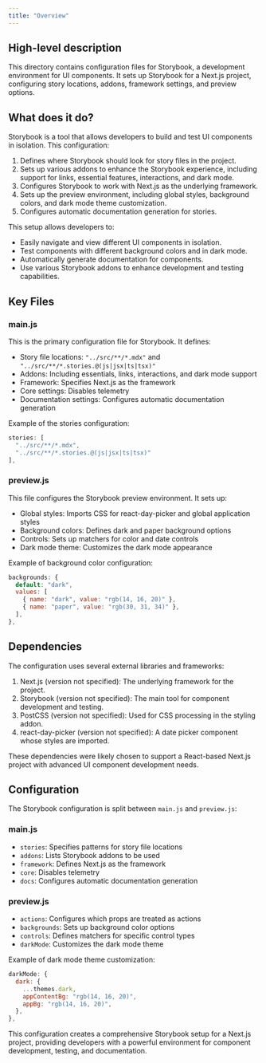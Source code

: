 ```yaml
---
title: "Overview"
---
```


## High-level description
This directory contains configuration files for Storybook, a development environment for UI components. It sets up Storybook for a Next.js project, configuring story locations, addons, framework settings, and preview options.

## What does it do?
Storybook is a tool that allows developers to build and test UI components in isolation. This configuration:

1. Defines where Storybook should look for story files in the project.
2. Sets up various addons to enhance the Storybook experience, including support for links, essential features, interactions, and dark mode.
3. Configures Storybook to work with Next.js as the underlying framework.
4. Sets up the preview environment, including global styles, background colors, and dark mode theme customization.
5. Configures automatic documentation generation for stories.

This setup allows developers to:
- Easily navigate and view different UI components in isolation.
- Test components with different background colors and in dark mode.
- Automatically generate documentation for components.
- Use various Storybook addons to enhance development and testing capabilities.

## Key Files

### main.js
This is the primary configuration file for Storybook. It defines:

- Story file locations: `"../src/**/*.mdx"` and `"../src/**/*.stories.@(js|jsx|ts|tsx)"`
- Addons: Including essentials, links, interactions, and dark mode support
- Framework: Specifies Next.js as the framework
- Core settings: Disables telemetry
- Documentation settings: Configures automatic documentation generation

Example of the stories configuration:

```javascript
stories: [
  "../src/**/*.mdx",
  "../src/**/*.stories.@(js|jsx|ts|tsx)"
],
```

### preview.js
This file configures the Storybook preview environment. It sets up:

- Global styles: Imports CSS for react-day-picker and global application styles
- Background colors: Defines dark and paper background options
- Controls: Sets up matchers for color and date controls
- Dark mode theme: Customizes the dark mode appearance

Example of background color configuration:

```javascript
backgrounds: {
  default: "dark",
  values: [
    { name: "dark", value: "rgb(14, 16, 20)" },
    { name: "paper", value: "rgb(30, 31, 34)" },
  ],
},
```

## Dependencies
The configuration uses several external libraries and frameworks:

1. Next.js (version not specified): The underlying framework for the project.
2. Storybook (version not specified): The main tool for component development and testing.
3. PostCSS (version not specified): Used for CSS processing in the styling addon.
4. react-day-picker (version not specified): A date picker component whose styles are imported.

These dependencies were likely chosen to support a React-based Next.js project with advanced UI component development needs.

## Configuration
The Storybook configuration is split between `main.js` and `preview.js`:

### main.js
- `stories`: Specifies patterns for story file locations
- `addons`: Lists Storybook addons to be used
- `framework`: Defines Next.js as the framework
- `core`: Disables telemetry
- `docs`: Configures automatic documentation generation

### preview.js
- `actions`: Configures which props are treated as actions
- `backgrounds`: Sets up background color options
- `controls`: Defines matchers for specific control types
- `darkMode`: Customizes the dark mode theme

Example of dark mode theme customization:

```javascript
darkMode: {
  dark: {
    ...themes.dark,
    appContentBg: "rgb(14, 16, 20)",
    appBg: "rgb(14, 16, 20)",
  },
},
```

This configuration creates a comprehensive Storybook setup for a Next.js project, providing developers with a powerful environment for component development, testing, and documentation.